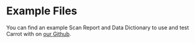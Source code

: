 # Example Files

You can find an example Scan Report and Data Dictionary to use and test Carrot with on [our Github](https://github.com/Health-Informatics-UoN/carrot/tree/main/example%20files).